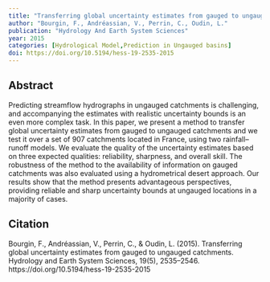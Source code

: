 ```yaml
---
title: "Transferring global uncertainty estimates from gauged to ungauged catchments"
author: "Bourgin, F., Andréassian, V., Perrin, C., Oudin, L."
publication: "Hydrology And Earth System Sciences"
year: 2015
categories: [Hydrological Model,Prediction in Ungauged basins]
doi: https://doi.org/10.5194/hess-19-2535-2015
---
```


## Abstract

Predicting streamflow hydrographs in ungauged catchments is challenging, and accompanying the estimates with realistic uncertainty bounds is an even more complex task. In this paper, we present a method to transfer global uncertainty estimates from gauged to ungauged catchments and we test it over a set of 907 catchments located in France, using two rainfall–runoff models. We evaluate the quality of the uncertainty estimates based on three expected qualities: reliability, sharpness, and overall skill. The robustness of the method to the availability of information on gauged catchments was also evaluated using a hydrometrical desert approach. Our results show that the method presents advantageous perspectives, providing reliable and sharp uncertainty bounds at ungauged locations in a majority of cases.

## Citation

Bourgin, F., Andréassian, V., Perrin, C., & Oudin, L. (2015). Transferring global uncertainty estimates from gauged to ungauged catchments. Hydrology and Earth System Sciences, 19(5), 2535–2546. https://doi.org/10.5194/hess-19-2535-2015
